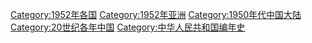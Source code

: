 {{portal|中华人民共和国}}
{{Commonscat|1952 in China}}
{{Year by category
|m=1
|c=9
|d=5
|y=2
|cat=中国大陆
|sortkey=中国
|parent=20世纪各年中国
|subcat=1950年代中国大陆
}}

[[Category:1952年各国|Category:1952年各国]]
[[Category:1952年亚洲|Category:1952年亚洲]]
[[Category:1950年代中国大陆|Category:1950年代中国大陆]]
[[Category:20世纪各年中国|Category:20世纪各年中国]]
[[Category:中华人民共和国编年史‎|Category:中华人民共和国编年史‎]]